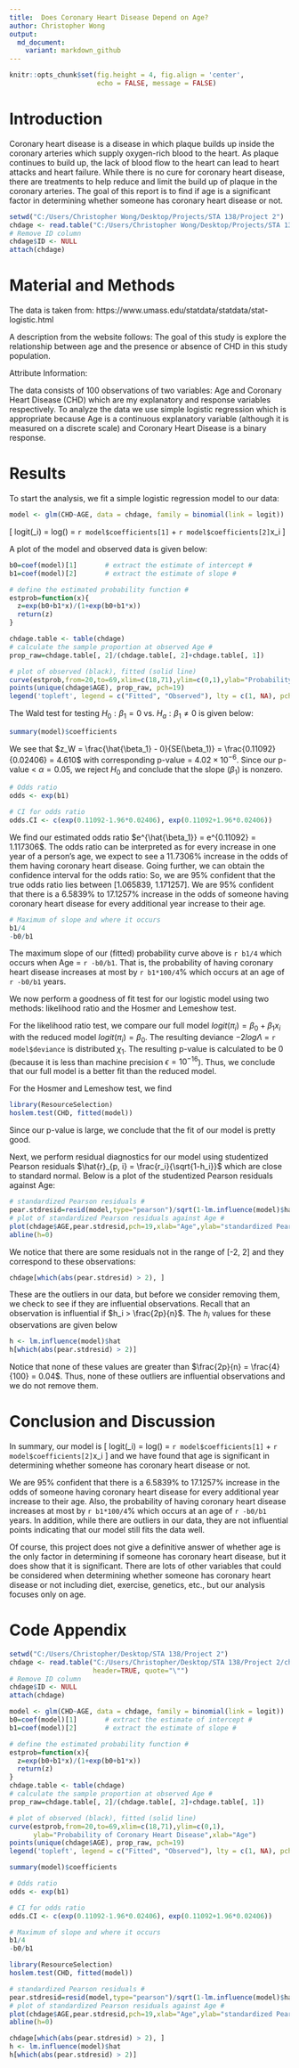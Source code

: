 ---
title:  Does Coronary Heart Disease Depend on Age?
author: Christopher Wong
output: 
  md_document:
    variant: markdown_github
---
```{r global_options, include = FALSE}
knitr::opts_chunk$set(fig.height = 4, fig.align = 'center',
                      echo = FALSE, message = FALSE)
```

# Introduction
Coronary heart disease is a disease in which plaque builds up inside the coronary arteries which supply oxygen-rich blood to the heart. As plaque continues to build up, the lack of blood flow to the heart can lead to heart attacks and heart failure. While there is no cure for coronary heart disease, there are treatments to help reduce and limit the build up of plaque in the coronary arteries. The goal of this report is to find if age is a significant factor in determining whether someone has coronary heart disease or not.

```{r}
setwd("C:/Users/Christopher Wong/Desktop/Projects/STA 138/Project 2")
chdage <- read.table("C:/Users/Christopher Wong/Desktop/Projects/STA 138/Project 2/chdage.dat", header=TRUE, quote="\"")
# Remove ID column
chdage$ID <- NULL
attach(chdage)
```

# Material and Methods

The data is taken from: https://www.umass.edu/statdata/statdata/stat-logistic.html

A description from the website follows:
The goal of this study is explore the relationship between age and the presence or absence of CHD in this study population.  

Attribute Information:
\begin{enumerate}
   \item Age (in years)
   \item Coronary Heart Disease (CHD)\\
          (0 = absent, 1 = present)
\end{enumerate}

The data consists of 100 observations of two variables: Age and Coronary Heart Disease (CHD) which are my explanatory and response variables respectively. To analyze the data we use simple logistic regression which is appropriate because Age is a continuous explanatory variable (although it is measured on a discrete scale) and Coronary Heart Disease is a binary response.

# Results

To start the analysis, we fit a simple logistic regression model to our data:
```{r}
model <- glm(CHD~AGE, data = chdage, family = binomial(link = logit))
```
\[
  logit(\pi_i) = log(\frac{\pi_i}{1-\pi_i}) = `r model$coefficients[1]` + `r model$coefficients[2]`x_i
\]

A plot of the model and observed data is given below:
```{r}
b0=coef(model)[1]       # extract the estimate of intercept #
b1=coef(model)[2]       # extract the estimate of slope #

# define the estimated probability function #
estprob=function(x){    
  z=exp(b0+b1*x)/(1+exp(b0+b1*x))
  return(z)
}

chdage.table <- table(chdage)
# calculate the sample proportion at observed Age #
prop_raw=chdage.table[, 2]/(chdage.table[, 2]+chdage.table[, 1])    

# plot of observed (black), fitted (solid line)
curve(estprob,from=20,to=69,xlim=c(18,71),ylim=c(0,1),ylab="Probability of Coronary Heart Disease",xlab="Age")       
points(unique(chdage$AGE), prop_raw, pch=19)
legend('topleft', legend = c("Fitted", "Observed"), lty = c(1, NA), pch = c(NA, 19))
```

The Wald test for testing $H_0: \beta_1 = 0$ vs. $H_a: \beta_1 \neq 0$ is given below:
```{r}
summary(model)$coefficients
```

We see that $z_W = \frac{\hat{\beta_1} - 0}{SE(\beta_1)} = \frac{0.11092}{0.02406} = 4.610$ with corresponding p-value = $4.02\times 10^{-6}$. Since our p-value < $\alpha = 0.05$, we reject $H_0$ and conclude that the slope ($\beta_1$) is nonzero.

```{r}
# Odds ratio
odds <- exp(b1)

# CI for odds ratio
odds.CI <- c(exp(0.11092-1.96*0.02406), exp(0.11092+1.96*0.02406))
```
We find our estimated odds ratio $e^{\hat{\beta_1}} = e^{0.11092} = 1.117306$. The odds ratio can be interpreted as for every increase in one year of a person's age, we expect to see a 11.7306% increase in the odds of them having coronary heart disease. Going further, we can obtain the confidence interval for the odds ratio:
\begin{align*}
  \left[e^{\hat{\beta_1}-z_{\alpha/2}SE(\hat{\beta_1})}, e^{\hat{\beta_1}+z_{\alpha/2}SE(\hat{\beta_1})}\right] &= \left[e^{0.11092-1.96(0.02406)}, e^{0.11092+1.96(0.02406)}\right]\\
  &= \left[1.065839, 1.171257\right].
\end{align*}
So, we are 95% confident that the true odds ratio lies between [1.065839, 1.171257]. We are 95% confident that there is a 6.5839% to 17.1257% increase in the odds of someone  having coronary heart disease for every additional year increase to their age.

```{r, eval = FALSE}
# Maximum of slope and where it occurs
b1/4
-b0/b1
```
The maximum slope of our (fitted) probability curve above is `r b1/4` which occurs when Age = `r -b0/b1`. That is, the probability of having coronary heart disease increases at most by `r b1*100/4`% which occurs at an age of `r -b0/b1` years.

We now perform a goodness of fit test for our logistic model using two methods: likelihood ratio and the Hosmer and Lemeshow test.

For the likelihood ratio test, we compare our full model $logit(\pi_i) = \beta_0 + \beta_1x_i$ with the reduced model $logit(\pi_i) = \beta_0$. The resulting deviance $-2log\Lambda$ = `r model$deviance` is distributed $\chi_1$. The resulting p-value is calculated to be 0 (because it is less than machine precision $\epsilon = 10^{-16}$). Thus, we conclude that our full model is a better fit than the reduced model.

For the Hosmer and Lemeshow test, we find
```{r, warning = FALSE}
library(ResourceSelection)                                      
hoslem.test(CHD, fitted(model))
```
Since our p-value is large, we conclude that the fit of our model is pretty good.

Next, we perform residual diagnostics for our model using studentized Pearson residuals $\hat{r}_{p, i} = \frac{r_i}{\sqrt{1-h_i}}$ which are close to standard normal. Below is a plot of the studentized Pearson residuals against Age:
```{r}
# standardized Pearson residuals #
pear.stdresid=resid(model,type="pearson")/sqrt(1-lm.influence(model)$hat)                 
# plot of standardized Pearson residuals against Age #
plot(chdage$AGE,pear.stdresid,pch=19,xlab="Age",ylab="standardized Pearson residuals")  
abline(h=0)
```

We notice that there are some residuals not in the range of [-2, 2] and they correspond to these observations:
```{r}
chdage[which(abs(pear.stdresid) > 2), ]
```

These are the outliers in our data, but before we consider removing them, we check to see if they are influential observations. Recall that an observation is influential if $h_i > \frac{2p}{n}$. The $h_i$ values for these observations are given below
```{r}
h <- lm.influence(model)$hat
h[which(abs(pear.stdresid) > 2)]
```

Notice that none of these values are greater than $\frac{2p}{n} = \frac{4}{100} = 0.04$. Thus, none of these outliers are influential observations and we do not remove them.

# Conclusion and Discussion

In summary, our model is
\[
  logit(\pi_i) = log(\frac{\pi_i}{1-\pi_i}) = `r model$coefficients[1]` + `r model$coefficients[2]`x_i
\]
and we have found that age is significant in determining whether someone has coronary heart disease or not.

We are 95% confident that there is a 6.5839% to 17.1257% increase in the odds of someone  having coronary heart disease for every additional year increase to their age. Also, the probability of having coronary heart disease increases at most by `r b1*100/4`% which occurs at an age of `r -b0/b1` years. In addition, while there are outliers in our data, they are not influential points indicating that our model still fits the data well.

Of course, this project does not give a definitive answer of whether age is the only factor in determining if someone has coronary heart disease, but it does show that it is significant. There are lots of other variables that could be considered when determining whether someone has coronary heart disease or not including diet, exercise, genetics, etc., but our analysis focuses only on age.

\newpage

# Code Appendix
```{r, echo = TRUE, eval = FALSE}
setwd("C:/Users/Christopher/Desktop/STA 138/Project 2")
chdage <- read.table("C:/Users/Christopher/Desktop/STA 138/Project 2/chdage.dat",
                     header=TRUE, quote="\"")
# Remove ID column
chdage$ID <- NULL
attach(chdage)

model <- glm(CHD~AGE, data = chdage, family = binomial(link = logit))
b0=coef(model)[1]       # extract the estimate of intercept #
b1=coef(model)[2]       # extract the estimate of slope #

# define the estimated probability function #
estprob=function(x){    
  z=exp(b0+b1*x)/(1+exp(b0+b1*x))
  return(z)
}
chdage.table <- table(chdage)
# calculate the sample proportion at observed Age #
prop_raw=chdage.table[, 2]/(chdage.table[, 2]+chdage.table[, 1])    

# plot of observed (black), fitted (solid line)
curve(estprob,from=20,to=69,xlim=c(18,71),ylim=c(0,1),
      ylab="Probability of Coronary Heart Disease",xlab="Age")       
points(unique(chdage$AGE), prop_raw, pch=19)
legend('topleft', legend = c("Fitted", "Observed"), lty = c(1, NA), pch = c(NA, 19))

summary(model)$coefficients

# Odds ratio
odds <- exp(b1)

# CI for odds ratio
odds.CI <- c(exp(0.11092-1.96*0.02406), exp(0.11092+1.96*0.02406))

# Maximum of slope and where it occurs
b1/4
-b0/b1

library(ResourceSelection)                                      
hoslem.test(CHD, fitted(model))

# standardized Pearson residuals #
pear.stdresid=resid(model,type="pearson")/sqrt(1-lm.influence(model)$hat)                 
# plot of standardized Pearson residuals against Age #
plot(chdage$AGE,pear.stdresid,pch=19,xlab="Age",ylab="standardized Pearson residuals")  
abline(h=0)

chdage[which(abs(pear.stdresid) > 2), ]
h <- lm.influence(model)$hat
h[which(abs(pear.stdresid) > 2)]
```